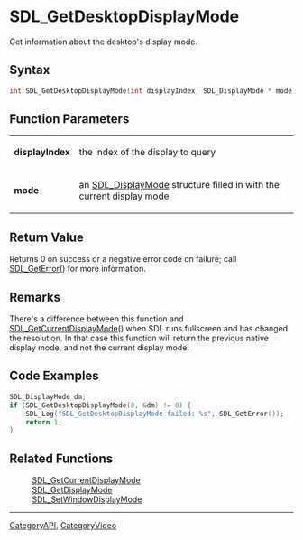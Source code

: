 = SDL_GetDesktopDisplayMode =

Get information about the desktop's display mode.

== Syntax ==

<syntaxhighlight lang='c'>
int SDL_GetDesktopDisplayMode(int displayIndex, SDL_DisplayMode * mode);
</syntaxhighlight>

== Function Parameters ==

{|
|'''displayIndex'''
|the index of the display to query
|-
|'''mode'''
|an [[SDL_DisplayMode]] structure filled in with the current display mode
|}

== Return Value ==

Returns 0 on success or a negative error code on failure; call
[[SDL_GetError]]() for more information.

== Remarks ==

There's a difference between this function and
[[SDL_GetCurrentDisplayMode]]() when SDL runs fullscreen and has changed
the resolution. In that case this function will return the previous native
display mode, and not the current display mode.

== Code Examples ==

<syntaxhighlight lang='c++'>
SDL_DisplayMode dm;
if (SDL_GetDesktopDisplayMode(0, &dm) != 0) {
    SDL_Log("SDL_GetDesktopDisplayMode failed: %s", SDL_GetError());
    return 1;
}
</syntaxhighlight>

== Related Functions ==

:[[SDL_GetCurrentDisplayMode]]
:[[SDL_GetDisplayMode]]
:[[SDL_SetWindowDisplayMode]]

----
[[CategoryAPI]], [[CategoryVideo]]


